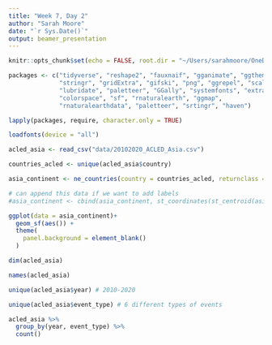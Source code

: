 ```yaml
---
title: "Week 7, Day 2"
author: "Sarah Moore"
date: "`r Sys.Date()`"
output: beamer_presentation
---
```


```r
knitr::opts_chunk$set(echo = FALSE, root.dir = "~/Users/sarahmoore/OneDrive - Northwestern University/Teaching_RA/2022_Fall_DataViz/lousy-graphs")

packages <- c("tidyverse", "reshape2", "fauxnaif", "gganimate", "ggthemes",
              "stringr", "gridExtra", "gifski", "png", "ggrepel", "scales",
              "lubridate", "paletteer", "GGally", "systemfonts", "extrafont",
              "colorspace", "sf", "rnaturalearth", "ggmap",
              "rnaturalearthdata", "paletteer", "srtingr", "haven")

lapply(packages, require, character.only = TRUE)

loadfonts(device = "all")

acled_asia <- read_csv("data/20102020_ACLED_Asia.csv")

countries_acled <- unique(acled_asia$country)
```


```r

asia_continent <- ne_countries(country = countries_acled, returnclass = "sf")

# can append this data if we want to add labels 
#asia_continent <- cbind(asia_continent, st_coordinates(st_centroid(asia_continent$geometry)))

ggplot(data = asia_continent)+ 
  geom_sf(aes()) + 
  theme(
    panel.background = element_blank()
  )
```

```r

dim(acled_asia)

names(acled_asia)

unique(acled_asia$year) # 2010-2020 

unique(acled_asia$event_type) # 6 different types of events 

acled_asia %>%
  group_by(year, event_type) %>% 
  count()

```